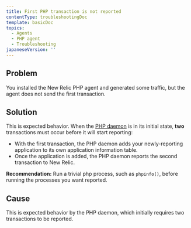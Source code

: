 ```yaml
---
title: First PHP transaction is not reported
contentType: troubleshootingDoc
template: basicDoc
topics:
  - Agents
  - PHP agent
  - Troubleshooting
japaneseVersion: ''
---
```


## Problem

You installed the New Relic PHP agent and generated some traffic, but the agent does not send the first transaction.

## Solution

This is expected behavior. When the [PHP daemon](/docs/agents/php-agent/getting-started/new-relic-daemon-processes) is in its initial state, **two** transactions must occur before it will start reporting:

* With the first transaction, the PHP daemon adds your newly-reporting application to its own application information table.
* Once the application is added, the PHP daemon reports the second transaction to New Relic.

**Recommendation:** Run a trivial php process, such as `phpinfo()`, before running the processes you want reported.

## Cause

This is expected behavior by the PHP daemon, which initially requires two transactions to be reported.
